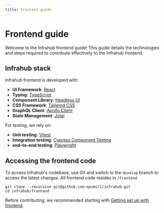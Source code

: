 ```yaml
---
title: Frontend guide
---
```


# Frontend guide

Welcome to the Infrahub frontend guide! This guide details the technologies and steps required to contribute effectively to the Infrahub frontend.

## Infrahub stack

Infrahub frontend is developed with:

- **UI Framework**: [React](https://react.dev/)
- **Typing**: [TypeScript](https://www.typescriptlang.org/)
- **Component Library**: [Headless UI](https://headlessui.com/)
- **CSS Framework**: [Tailwind CSS](https://tailwindcss.com/)
- **GraphQL Client**: [Apollo Client](https://www.apollographql.com/docs/react/)
- **State Management**: [Jotai](https://jotai.org/)

For testing, we rely on:

- **Unit testing**: [Vitest](https://vitest.dev/)
- **Integration testing**: [Cypress Component Testing](https://docs.cypress.io/guides/component-testing/overview)
- **end-to-end testing**: [Playwright](https://playwright.dev/)

## Accessing the frontend code

To access Infrahub's codebase, use Git and switch to the `develop` branch to access the latest changes. All frontend code resides in `/frontend`.

```shell
git clone --recursive git@github.com:opsmill/infrahub.git
cd infrahub/frontend
```

Before contributing, we recommended starting with [Getting set up with frontend](./getting-set-up.mdx).
